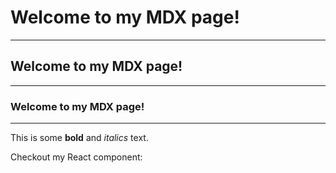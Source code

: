 
# Welcome to my MDX page!
---
## Welcome to my MDX page!
---
### Welcome to my MDX page!
 ---
This is some **bold** and _italics_ text.

Checkout my React component:

<SecondTitle/>